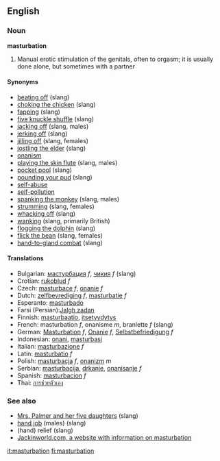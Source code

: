 ==English==

===Noun===
'''masturbation'''
{{Wikipedia}}

#Manual erotic stimulation of the genitals, often to orgasm; it is usually done alone, but sometimes with a partner

====Synonyms====
* [[beating off]] (slang)
* [[choking the chicken]] (slang)
* [[fapping]] (slang)
* [[five knuckle shuffle]] (slang)
* [[jacking off]] (slang, males)
* [[jerking off]] (slang)
* [[jilling off]] (slang, females)
* [[jostling the elder]] (slang)
* [[onanism]]
* [[playing the skin flute]] (slang, males)
* [[pocket pool]] (slang)
* [[pounding your pud]] (slang)
* [[self-abuse]]
* [[self-pollution]]
* [[spanking the monkey]] (slang, males)
* [[strumming]] (slang, females)
* [[whacking off]] (slang)
* [[wanking]] (slang, primarily British)
* [[flogging the dolphin]] (slang)
* [[flick the bean]] (slang, females)
* [[hand-to-gland combat]] (slang)

====Translations====
*Bulgarian: [[мастурбация]] ''f'', [[чикия]] ''f'' (slang)
*Crotian: [[rukoblud]] ''f''
*Czech: [[masturbace]] ''f'', [[onanie]] ''f'' 
*Dutch: [[zelfbevrediging]] ''f'', [[masturbatie]] ''f''
*Esperanto: [[masturbado]]
*Farsi (Persian):[[ Jalgh zadan]]
*Finnish: [[masturbaatio]], [[itsetyydytys]]
*French: masturbation ''f'', onanisme ''m'', branlette ''f'' (slang)
*German: [[Masturbation]] ''f'', [[Onanie]] ''f'', [[Selbstbefriedigung]] ''f''
*Indonesian: [[onani]], [[masturbasi]]
*Italian: [[masturbazione]] ''f''
*Latin: [[masturbatio]] ''f''
*Polish: [[masturbacja]] ''f'', [[onanizm]] ''m''
*Serbian: [[masturbacija]], [[drkanje]], [[onanisanje]] ''f''
*Spanish: [[masturbacion]] ''f''
*Thai: [[การช่วยตัวเอง]]

===See also===
* [[Mrs. Palmer and her five daughters]] (slang)
* [[hand job]] (males) (slang)
* (hand) relief (slang)
* [http://www.jackinworld.com/ Jackinworld.com, a website with information on masturbation]

[[it:masturbation]]
[[fi:masturbation]]